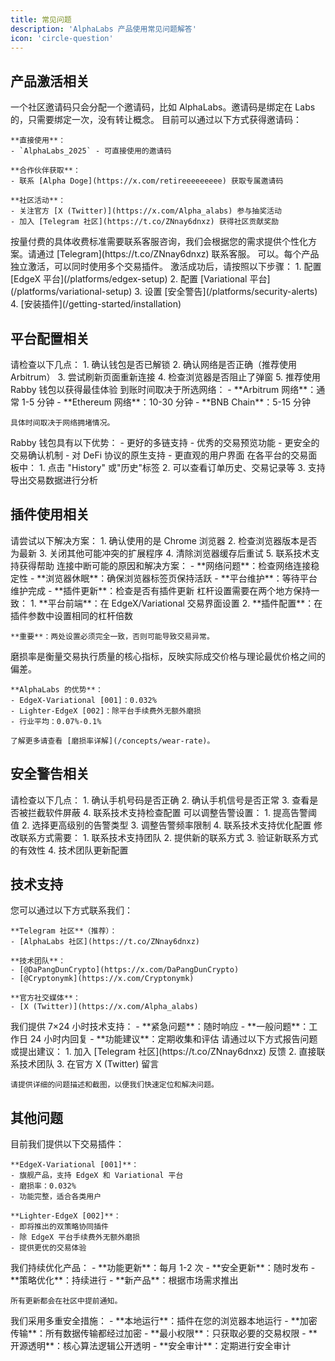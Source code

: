 ```yaml
---
title: 常见问题
description: 'AlphaLabs 产品使用常见问题解答'
icon: 'circle-question'
---
```


## 产品激活相关

<AccordionGroup>
  <Accordion title="邀请码是如何分配的？">
    一个社区邀请码只会分配一个邀请码，比如 AlphaLabs。邀请码是绑定在 Labs 的，只需要绑定一次，没有转让概念。
  </Accordion>
  <Accordion title="如何获得邀请码？">
    目前可以通过以下方式获得邀请码：

    **直接使用**：
    - `AlphaLabs_2025` - 可直接使用的邀请码

    **合作伙伴获取**：
    - 联系 [Alpha Doge](https://x.com/retireeeeeeeee) 获取专属邀请码

    **社区活动**：
    - 关注官方 [X (Twitter)](https://x.com/Alpha_alabs) 参与抽奖活动
    - 加入 [Telegram 社区](https://t.co/ZNnay6dnxz) 获得社区贡献奖励
  </Accordion>
  <Accordion title="按量付费如何收费？">
    按量付费的具体收费标准需要联系客服咨询，我们会根据您的需求提供个性化方案。请通过 [Telegram](https://t.co/ZNnay6dnxz) 联系客服。
  </Accordion>
  <Accordion title="可以同时使用多个产品吗？">
    可以。每个产品独立激活，可以同时使用多个交易插件。
  </Accordion>
  <Accordion title="激活后如何开始使用？">
    激活成功后，请按照以下步骤：
    1. 配置 [EdgeX 平台](/platforms/edgex-setup)
    2. 配置 [Variational 平台](/platforms/variational-setup)
    3. 设置 [安全警告](/platforms/security-alerts)
    4. [安装插件](/getting-started/installation)
  </Accordion>
</AccordionGroup>

## 平台配置相关

<AccordionGroup>
  <Accordion title="为什么连接钱包失败？">
    请检查以下几点：
    1. 确认钱包是否已解锁
    2. 确认网络是否正确（推荐使用 Arbitrum）
    3. 尝试刷新页面重新连接
    4. 检查浏览器是否阻止了弹窗
    5. 推荐使用 Rabby 钱包以获得最佳体验
  </Accordion>
  <Accordion title="存款多久到账？">
    到账时间取决于所选网络：
    - **Arbitrum 网络**：通常 1-5 分钟
    - **Ethereum 网络**：10-30 分钟
    - **BNB Chain**：5-15 分钟
    
    具体时间取决于网络拥堵情况。
  </Accordion>
  <Accordion title="为什么推荐使用 Rabby 钱包？">
    Rabby 钱包具有以下优势：
    - 更好的多链支持
    - 优秀的交易预览功能
    - 更安全的交易确认机制
    - 对 DeFi 协议的原生支持
    - 更直观的用户界面
  </Accordion>
  <Accordion title="如何查看交易历史？">
    在各平台的交易面板中：
    1. 点击 "History" 或"历史"标签
    2. 可以查看订单历史、交易记录等
    3. 支持导出交易数据进行分析
  </Accordion>
</AccordionGroup>

## 插件使用相关

<AccordionGroup>
  <Accordion title="插件安装失败怎么办？">
    请尝试以下解决方案：
    1. 确认使用的是 Chrome 浏览器
    2. 检查浏览器版本是否为最新
    3. 关闭其他可能冲突的扩展程序
    4. 清除浏览器缓存后重试
    5. 联系技术支持获得帮助
  </Accordion>
  <Accordion title="插件连接中断怎么办？">
    连接中断可能的原因和解决方案：
    - **网络问题**：检查网络连接稳定性
    - **浏览器休眠**：确保浏览器标签页保持活跃
    - **平台维护**：等待平台维护完成
    - **插件更新**：检查是否有插件更新
  </Accordion>
  <Accordion title="如何设置杠杆倍数？">
    杠杆设置需要在两个地方保持一致：
    1. **平台前端**：在 EdgeX/Variational 交易界面设置
    2. **插件配置**：在插件参数中设置相同的杠杆倍数
    
    **重要**：两处设置必须完全一致，否则可能导致交易异常。
  </Accordion>
  <Accordion title="什么是磨损率？">
    磨损率是衡量交易执行质量的核心指标，反映实际成交价格与理论最优价格之间的偏差。
    
    **AlphaLabs 的优势**：
    - EdgeX-Variational [001]：0.032%
    - Lighter-EdgeX [002]：除平台手续费外无额外磨损
    - 行业平均：0.07%-0.1%
    
    了解更多请查看 [磨损率详解](/concepts/wear-rate)。
  </Accordion>
</AccordionGroup>

## 安全警告相关

<AccordionGroup>
  <Accordion title="没有收到告警通知怎么办？">
    请检查以下几点：
    1. 确认手机号码是否正确
    2. 确认手机信号是否正常
    3. 查看是否被拦截软件屏蔽
    4. 联系技术支持检查配置
  </Accordion>
  <Accordion title="告警太频繁怎么办？">
    可以调整告警设置：
    1. 提高告警阈值
    2. 选择更高级别的告警类型
    3. 调整告警频率限制
    4. 联系技术支持优化配置
  </Accordion>
  <Accordion title="如何修改告警联系方式？">
    修改联系方式需要：
    1. 联系技术支持团队
    2. 提供新的联系方式
    3. 验证新联系方式的有效性
    4. 技术团队更新配置
  </Accordion>
</AccordionGroup>

## 技术支持

<AccordionGroup>
  <Accordion title="如何联系技术支持？">
    您可以通过以下方式联系我们：
    
    **Telegram 社区**（推荐）：
    - [AlphaLabs 社区](https://t.co/ZNnay6dnxz)
    
    **技术团队**：
    - [@DaPangDunCrypto](https://x.com/DaPangDunCrypto)
    - [@Cryptonymk](https://x.com/Cryptonymk)
    
    **官方社交媒体**：
    - [X (Twitter)](https://x.com/Alpha_alabs)
  </Accordion>
  <Accordion title="技术支持的服务时间？">
    我们提供 7×24 小时技术支持：
    - **紧急问题**：随时响应
    - **一般问题**：工作日 24 小时内回复
    - **功能建议**：定期收集和评估
  </Accordion>
  <Accordion title="如何报告 Bug 或提出建议？">
    请通过以下方式报告问题或提出建议：
    1. 加入 [Telegram 社区](https://t.co/ZNnay6dnxz) 反馈
    2. 直接联系技术团队
    3. 在官方 X (Twitter) 留言
    
    请提供详细的问题描述和截图，以便我们快速定位和解决问题。
  </Accordion>
</AccordionGroup>

## 其他问题

<AccordionGroup>
  <Accordion title="AlphaLabs 的产品有哪些？">
    目前我们提供以下交易插件：
    
    **EdgeX-Variational [001]**：
    - 旗舰产品，支持 EdgeX 和 Variational 平台
    - 磨损率：0.032%
    - 功能完整，适合各类用户
    
    **Lighter-EdgeX [002]**：
    - 即将推出的双策略协同插件
    - 除 EdgeX 平台手续费外无额外磨损
    - 提供更优的交易体验
  </Accordion>
  <Accordion title="产品更新频率如何？">
    我们持续优化产品：
    - **功能更新**：每月 1-2 次
    - **安全更新**：随时发布
    - **策略优化**：持续进行
    - **新产品**：根据市场需求推出
    
    所有更新都会在社区中提前通知。
  </Accordion>
  <Accordion title="数据安全如何保障？">
    我们采用多重安全措施：
    - **本地运行**：插件在您的浏览器本地运行
    - **加密传输**：所有数据传输都经过加密
    - **最小权限**：只获取必要的交易权限
    - **开源透明**：核心算法逻辑公开透明
    - **安全审计**：定期进行安全审计
  </Accordion>
</AccordionGroup>
